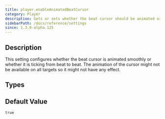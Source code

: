 ```yaml
---
title: player.enableAnimatedBeatCursor
category: Player
description: Gets or sets whether the beat cursor should be animated or just ticking.
sidebarPath: /docs/reference/settings
since: 1.3.0-alpha.125
---
```



## Description

This setting configures whether the beat cursor is animated smoothly or whether it is ticking from beat to beat. 
The animation of the cursor might not be available on all targets so it might not have any effect.

<PropertyDescription metadata={metadata} />

## Types

<TypeTable>
    <TypeRow name="bool" />
</TypeTable>

## Default Value

`true`